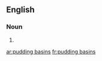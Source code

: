 ==English==

===Noun===
{{head|en|plural|head=[[pudding]] [[basins]]}}

# {{plural of|pudding basin|lang=en}}

[[ar:pudding basins]]
[[fr:pudding basins]]